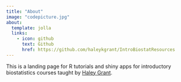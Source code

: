 ```yaml
---
title: "About"
image: "codepicture.jpg"
about:
  template: jolla
  links:
    - icon: github
      text: Github
      href: https://github.com/haleykgrant/IntroBiostatResources
---
```


This is a landing page for R tutorials and shiny apps for introductory biostatistics courses taught by [Haley Grant](https://www.sph.pitt.edu/directory/haley-grant).

